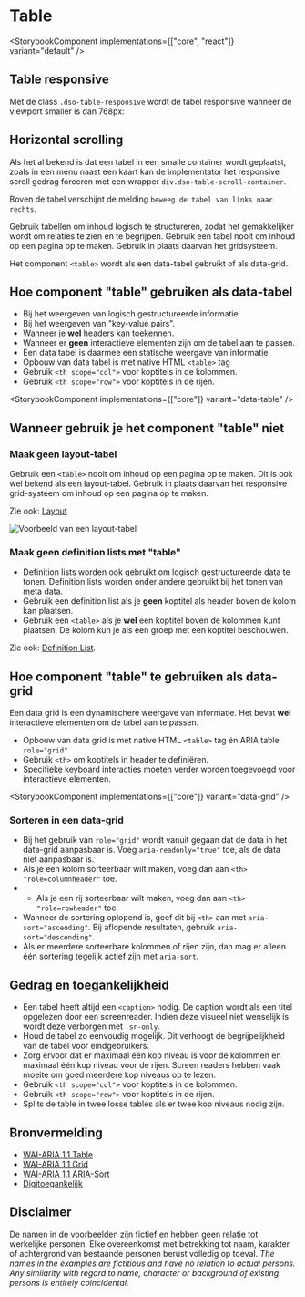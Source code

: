 
# Table

<StorybookComponent implementations={["core", "react"]} variant="default" />

## Table responsive

Met de class `.dso-table-responsive` wordt de tabel responsive wanneer de viewport smaller is dan 768px:

## Horizontal scrolling

Als het al bekend is dat een tabel in een smalle container wordt geplaatst, zoals in een menu naast een kaart kan de implementator het responsive scroll gedrag forceren met een wrapper `div.dso-table-scroll-container`.

Boven de tabel verschijnt de melding `beweeg de tabel van links naar rechts`.

Gebruik tabellen om inhoud logisch te structureren, zodat het gemakkelijker wordt om relaties te zien en te begrijpen. Gebruik een tabel nooit om inhoud op een pagina op te maken. Gebruik in plaats daarvan het gridsysteem.

Het component `<table>` wordt als een data-tabel gebruikt of als data-grid.

## Hoe component "table" gebruiken als data-tabel

- Bij het weergeven van logisch gestructureerde informatie
- Bij het weergeven van "key-value pairs".
- Wanneer je **wel** headers kan toekennen.
- Wanneer er **geen** interactieve elementen zijn om de tabel aan te passen.
- Een data tabel is daarmee een statische weergave van informatie.
- Opbouw van data tabel is met native HTML `<table>` tag
- Gebruik `<th scope="col">` voor koptitels in de kolommen.
- Gebruik `<th scope="row">` voor koptitels in de rijen.

<StorybookComponent implementations={["core"]} variant="data-table" />

## Wanneer gebruik je het component "table" niet

### Maak geen layout-tabel

Gebruik een `<table>` nooit om inhoud op een pagina op te maken. Dit is ook wel bekend als een layout-tabel. Gebruik in plaats daarvan het responsive grid-systeem om inhoud op een pagina op te maken.

Zie ook: [Layout](/fundament/layout)

![Voorbeeld van een layout-tabel](/docs/images/layout-tabel_voorbeeld.png)

### Maak geen definition lists met "table"

- Definition lists worden ook gebruikt om logisch gestructureerde data te tonen. Definition lists worden onder andere gebruikt bij het tonen van meta data.
- Gebruik een definition list als je **geen** koptitel als header boven de kolom kan plaatsen.
- Gebruik een `<table>` als je **wel** een koptitel boven de kolommen kunt plaatsen. De kolom kun je als een groep met een koptitel beschouwen.

Zie ook: [Definition List](/components/lists/definition-list).

## Hoe component "table" te gebruiken als data-grid

Een data grid is een dynamischere weergave van informatie.
Het bevat **wel** interactieve elementen om de tabel aan te passen.

- Opbouw van data grid is met native HTML `<table>` tag én ARIA table `role="grid"`
- Gebruik `<th>` om koptitels in header te definiëren.
- Specifieke keyboard interacties moeten verder worden toegevoegd voor interactieve elementen.

<StorybookComponent implementations={["core"]} variant="data-grid" />

### Sorteren in een data-grid

- Bij het gebruik van `role="grid"` wordt vanuit gegaan dat de data in het data-grid aanpasbaar is. Voeg `aria-readonly="true"` toe, als de data niet aanpasbaar is.
- Als je een kolom sorteerbaar wilt maken, voeg dan aan `<th>` `"role=columnheader"` toe.
- - Als je een rij sorteerbaar wilt maken, voeg dan aan `<th>` `"role=rowheader"` toe.
- Wanneer de sortering oplopend is, geef dit bij `<th>` aan met `aria-sort="ascending"`. Bij aflopende resultaten, gebruik `aria-sort="descending"`.
- Als er meerdere sorteerbare kolommen of rijen zijn, dan mag er alleen één sortering tegelijk actief zijn met `aria-sort`.

## Gedrag en toegankelijkheid

- Een tabel heeft altijd een `<caption>` nodig. De caption wordt als een titel opgelezen door een screenreader. Indien deze visueel niet wenselijk is wordt deze verborgen met `.sr-only`.
- Houd de tabel zo eenvoudig mogelijk. Dit verhoogt de begrijpelijkheid van de tabel voor eindgebruikers.
- Zorg ervoor dat er maximaal één kop niveau is voor de kolommen en maximaal één kop niveau voor de rijen. Screen readers hebben vaak moeite om goed meerdere kop niveaus op te lezen.
- Gebruik `<th scope="col">` voor koptitels in de kolommen.
- Gebruik `<th scope="row">` voor koptitels in de rijen.
- Splits de table in twee losse tables als er twee kop niveaus nodig zijn.

## Bronvermelding

- [WAI-ARIA 1.1 Table](https://w3c.github.io/aria-practices/#table)
- [WAI-ARIA 1.1 Grid](https://w3c.github.io/aria-practices/#grid)
- [WAI-ARIA 1.1 ARIA-Sort](https://www.w3.org/TR/wai-aria-1.1/#aria-sort)
- [Digitoegankelijk](https://www.digitoegankelijk.nl)

## Disclaimer

De namen in de voorbeelden zijn fictief en hebben geen relatie tot werkelijke personen. Elke overeenkomst met betrekking tot naam, karakter of achtergrond van bestaande personen berust volledig op toeval.
_The names in the examples are fictitious and have no relation to actual persons. Any similarity with regard to name, character or background of existing persons is entirely coincidental._
